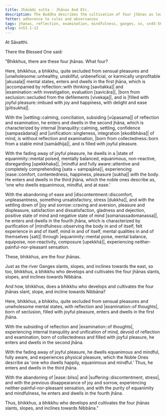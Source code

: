 ```yaml
---
title: Jhānādi sutta - Jhānas And Etc.
description: The Buddha describes the cultivation of four jhānas as leading to Nibbāna.
fetter: adherence to rules and observances
tags: jhanas, reflection, examination, mindfulness, ganges, sn, sn45-56, sn53
slug: sn53.1-12
---
```


At Sāvatthi.

There the Blessed One said:

"Bhikkhus, there are these four jhānas. What four?

Here, bhikkhus, a bhikkhu, quite secluded from sensual pleasures and |unwholesome::unhealthy, unskillful, unbeneficial, or karmically unprofitable [akusala]| mental states, enters and dwells in the first jhāna, which is \|accompanied by reflection::with thinking [savitakka]| and |examination::with investigation, evaluation [savicāra]|, \|born from seclusion::secluded from the defilements [vivekaja]|, and is \|filled with joyful pleasure::imbued with joy and happiness, with delight and ease [pītisukha]|.

With the |settling::calming, conciliation, subsiding [vūpasama]| of reflection and examination, he enters and dwells in the second jhāna, which is characterized by internal |tranquility::calming, settling, confidence [sampasādana]| and |unification::singleness, integration [ekodibhāva]| of mind, is without reflection and examination, \|born from collectedness::born from a stable mind [samādhija]|, and is filled with joyful pleasure.

With the fading away of joyful pleasure, he dwells in a \|state of equanimity::mental poised, mentally balanced, equanimous, non-reactive, disregarding [upekkhaka]|, \|mindful and fully aware::attentive and completely comprehending [sata + sampajāna]|, experiencing |ease::comfort, contentedness, happiness, pleasure [sukha]| with the body. He enters and dwells in the third jhāna, which the noble ones describe as, 'one who dwells equanimous, mindful, and at ease.'

With the abandoning of ease and |discontentment::discomfort, unpleasantness, something unsatisfactory, stress [dukkha]|, and with the settling down of \|joy and sorrow::craving and aversion, pleasure and displeasure, satisfaction and dissatisfaction, gladness and dejection, positive state of mind and negative state of mind [somanassadomanassa]|, he enters and dwells in the fourth jhāna, which is characterized by purification of |mindfulness::observing the body in and of itself, felt experience in and of itself, mind in and of itself, mental qualities in and of themselves [sati]| through |equanimity::mental poise, mental balance, equipoise, non-reactivity, composure [upekkhā]|, experiencing neither-painful-nor-pleasant sensation.

These, bhikkhus, are the four jhānas.

Just as the river Ganges slants, slopes, and inclines towards the east, so too, bhikkhus, a bhikkhu who develops and cultivates the four jhānas slants, slopes, and inclines towards Nibbāna.

And how, bhikkhus, does a bhikkhu who develops and cultivates the four jhānas slant, slope, and incline towards Nibbāna?

Here, bhikkhus, a bhikkhu, quite secluded from sensual pleasures and unwholesome mental states, with reflection and |examination::of thoughts|, born of seclusion, filled with joyful pleasure, enters and dwells in the first jhāna.

With the subsiding of reflection and |examination::of thoughts|, experiencing internal tranquility and unification of mind, devoid of reflection and examination, born of collectedness and filled with joyful pleasure, he enters and dwells in the second jhāna.

With the fading away of joyful pleasure, he dwells equanimous and mindful, fully aware, and experiences physical pleasure, which the Noble Ones describe as 'one who dwells happily, equanimous and mindful.' Thus, he enters and dwells in the third jhāna.

With the abandoning of |ease::bliss| and |suffering::discontentment, stress|, and with the previous disappearance of joy and sorrow, experiencing neither-painful-nor-pleasant sensation, and with the purity of equanimity and mindfulness, he enters and dwells in the fourth jhāna.

Thus, bhikkhus, a bhikkhu who develops and cultivates the four jhānas slants, slopes, and inclines towards Nibbāna."
